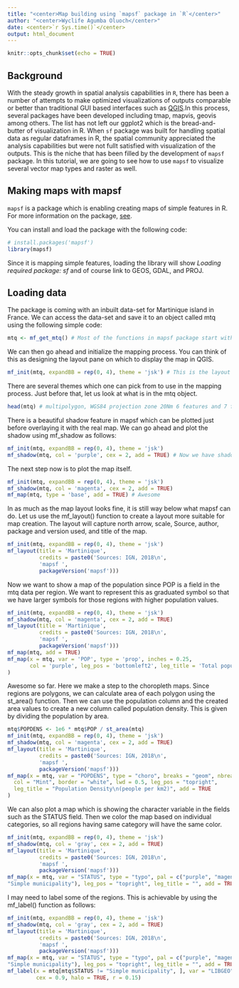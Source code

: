 ```yaml
---
title: "<center>Map building using `mapsf` package in `R`</center>"
author: "<center>Wyclife Agumba Oluoch</center>"
date: <center>`r Sys.time()`</center>
output: html_document
---
```


```r
knitr::opts_chunk$set(echo = TRUE)
```
## Background

With the steady growth in spatial analysis capabilities in `R`, there has been a number of attempts to make optimized visualizations of outputs comparable or better than traditional GUI based interfaces such as [QGIS](https://qgis.org/en/site/).In this process, several packages have been developed including tmap, mapvis, geovis among others. The list has not left our ggplot2 which is the bread-and-butter of visualization in R. When `sf` package was built for handling spatial data as regular dataframes in R, the spatial community appreciated the analysis capabilities but were not fullt satisfied with visualization of the outputs. This is the niche that has been filled by the development of `mapsf` package. In this tutorial, we are going to see how to use `mapsf` to visualize several vector map types and raster as well. 

## Making maps with mapsf

`mapsf` is a package which is enabling creating maps of simple features in R. For more information on the package, [see](https://github.com/riatelab/mapsf).

You can install and load the package with the following code:

```r
# install.packages('mapsf')
library(mapsf)
```

Since it is mapping simple features, loading the library will show _Loading required package: sf_ and of course link to GEOS, GDAL, and PROJ.

## Loading data

The package is coming with an inbuilt data-set for Martinique island in France. We can access the data-set and save it to an object called mtq using the following simple code:

```r
mtq <- mf_get_mtq() # Most of the functions in mapsf package start with mf_
```

We can then go ahead and initialize the mapping process. You can think of this as designing the layout pane on which to display the map in QGIS.

```r
mf_init(mtq, expandBB = rep(0, 4), theme = 'jsk') # This is the layout to map on
```
There are several themes which one can pick from to use in the mapping process. Just before that, let us look at what is in the mtq object.

```r
head(mtq) # multipolygon, WGS84 projection zone 20Nm 6 features and 7 fields plus bounding box. geom holds the coordinates and not regarded as a field in the 7.
```

There is a beautiful shadow feature in mapsf which can be plotted just before overlaying it with the real map. We can go ahead and plot the shadow using mf_shadow as follows:

```r
mf_init(mtq, expandBB = rep(0, 4), theme = 'jsk')
mf_shadow(mtq, col = 'purple', cex = 2, add = TRUE) # Now we have shadow on the layout added
```
The next step now is to plot the map itself. 

```r
mf_init(mtq, expandBB = rep(0, 4), theme = 'jsk')
mf_shadow(mtq, col = 'magenta', cex = 2, add = TRUE) 
mf_map(mtq, type = 'base', add = TRUE) # Awesome
```
In as much as the map layout looks fine, it is still way below what mapsf can do. Let us use the mf_layout() function to create a layout more suitable for map creation. The layout will capture north arrow, scale, Source, author, package and version used, and title of the map.

```r
mf_init(mtq, expandBB = rep(0, 4), theme = 'jsk')
mf_layout(title = 'Martinique',
          credits = paste0('Sources: IGN, 2018\n',
          'mapsf ',
          packageVersion('mapsf')))
```
Now we want to show a map of the population since POP is a field in the mtq data per region. We want to represent this as graduated symbol so that we have larger symbols for those regions with higher population values.

```r
mf_init(mtq, expandBB = rep(0, 4), theme = 'jsk')
mf_shadow(mtq, col = 'magenta', cex = 2, add = TRUE)
mf_layout(title = 'Martinique',
          credits = paste0('Sources: IGN, 2018\n',
          'mapsf ',
          packageVersion('mapsf')))
mf_map(mtq, add = TRUE)
mf_map(x = mtq, var = 'POP', type = 'prop', inches = 0.25, 
       col = 'purple', leg_pos = 'bottomleft2', leg_title = 'Total population'
)
```

Awesome so far. Here we make a step to the choropleth maps. Since regions are polygons, we can calculate area of each polygon using the st_area() function. Then we can use the population column and the created area values to create a new column called population density. This is given by dividing the population by area.

```r
mtq$POPDENS <- 1e6 * mtq$POP / st_area(mtq)
mf_init(mtq, expandBB = rep(0, 4), theme = 'jsk')
mf_shadow(mtq, col = 'magenta', cex = 2, add = TRUE)
mf_layout(title = 'Martinique',
          credits = paste0('Sources: IGN, 2018\n',
          'mapsf ',
          packageVersion('mapsf')))
mf_map(x = mtq, var = "POPDENS", type = "choro", breaks = "geom", nbreaks = 5,
  col = "Mint", border = "white", lwd = 0.5, leg_pos = "topright", 
  leg_title = "Population Density\n(people per km2)", add = TRUE
)
```
We can also plot a map which is showing the character variable in the fields such as the STATUS field. Then we color the map based on individual categories, so all regions having same category will have the same color.

```r
mf_init(mtq, expandBB = rep(0, 4), theme = 'jsk')
mf_shadow(mtq, col = 'gray', cex = 2, add = TRUE)
mf_layout(title = 'Martinique',
          credits = paste0('Sources: IGN, 2018\n',
          'mapsf ',
          packageVersion('mapsf')))
mf_map(x = mtq, var = "STATUS", type = "typo", pal = c("purple", "magenta", "cyan"), lwd = .5, val_order = c("Prefecture", "Sub-prefecture", 
"Simple municipality"), leg_pos = "topright", leg_title = "", add = TRUE)
```

I may need to label some of the regions. This is achievable by using the mf_label() function as follows:

```r
mf_init(mtq, expandBB = rep(0, 4), theme = 'jsk')
mf_shadow(mtq, col = 'gray', cex = 2, add = TRUE)
mf_layout(title = 'Martinique',
          credits = paste0('Sources: IGN, 2018\n',
          'mapsf ',
          packageVersion('mapsf')))
mf_map(x = mtq, var = "STATUS", type = "typo", pal = c("purple", "magenta", "cyan"), lwd = .5, val_order = c("Prefecture", "Sub-prefecture", 
"Simple municipality"), leg_pos = "topright", leg_title = "", add = TRUE)
mf_label(x = mtq[mtq$STATUS != "Simple municipality", ], var = "LIBGEO", 
         cex = 0.9, halo = TRUE, r = 0.15)
```







